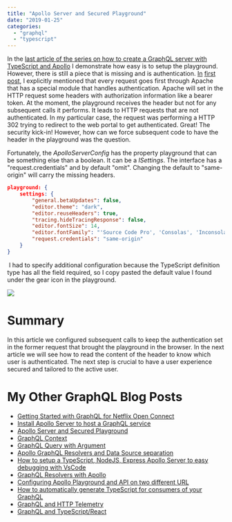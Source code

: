 ```yaml
---
title: "Apollo Server and Secured Playground"
date: "2019-01-25"
categories: 
  - "graphql"
  - "typescript"
---
```


In the [last article of the series on how to create a GraphQL server with TypeScript and Apollo](https://patrickdesjardins.com/blog/?p=6156) I demonstrate how easy is to setup the playground. However, there is still a piece that is missing and is authentication. [In](https://patrickdesjardins.com/blog/?p=6143) [first](https://patrickdesjardins.com/blog/?p=6143) [post](https://patrickdesjardins.com/blog/?p=6143), I explicitly mentioned that every request goes first through Apache that has a special module that handles authentication. Apache will set in the HTTP request some headers with authorization information like a bearer token. At the moment, the playground receives the header but not for any subsequent calls it performs. It leads to HTTP requests that are not authenticated. In my particular case, the request was performing a HTTP 302 trying to redirect to the web portal to get authenticated. Great! The security kick-in! However, how can we force subsequent code to have the header in the playground was the question.

Fortunately, the _ApolloServerConfig_ has the property playground that can be something else than a boolean. It can be a _ISettings_. The interface has a "request.credentials" and by default "omit". Changing the default to "same-origin" will carry the missing headers.

```json
playground: {
    settings: {
        "general.betaUpdates": false,
        "editor.theme": "dark",
        "editor.reuseHeaders": true,
        "tracing.hideTracingResponse": false,
        "editor.fontSize": 14,
        "editor.fontFamily": "'Source Code Pro', 'Consolas', 'Inconsolata', 'Droid Sans Mono', 'Monaco', monospace",
        "request.credentials": "same-origin"
    }
}
```

 I had to specify additional configuration because the TypeScript definition type has all the field required, so I copy pasted the default value I found under the gear icon in the playground.

![](images/GraphQLPlaygroundSettingsGear.png)

# Summary

In this article we configured subsequent calls to keep the authentication set in the former request that brought the playground in the browser. In the next article we will see how to read the content of the header to know which user is authenticated. The next step is crucial to have a user experience secured and tailored to the active user.

# My Other GraphQL Blog Posts

- [Getting Started with GraphQL for Netflix Open Connect](getting-started-with-graphql-for-netflix-open-connect)
- [Install Apollo Server to host a GraphQL service](install-apollo-server-to-host-a-graphql-service)
- [Apollo Server and Secured Playground](apollo-server-and-secured-playground)
- [GraphQL Context](graphql-context)
- [GraphQL Query with Argument](graphql-query-with-argument)
- [Apollo GraphQL Resolvers and Data Source separation](apollo-graphql-resolvers-and-data-source-separation)
- [How to setup a TypeScript, NodeJS, Express Apollo Server to easy debugging with VsCode](how-to-setup-a-typescript-nodejs-express-apollo-server-to-easy-debugging-with-vscode)
- [GraphQL Resolvers with Apollo](graphql-resolvers-with-apollo)
- [Configuring Apollo Playground and API on two different URL](configuring-apollo-playground-and-api-on-two-different-url)
- [How to automatically generate TypeScript for consumers of your GraphQL](how-to-automatically-generate-typescript-for-consumer-of-your-graphql)
- [GraphQL and HTTP Telemetry](graphql-extension-to-collect-http-and-resolvers-telemetry)
- [GraphQL and TypeScript/React](how-to-consume-graphql-in-typescript-and-react)
